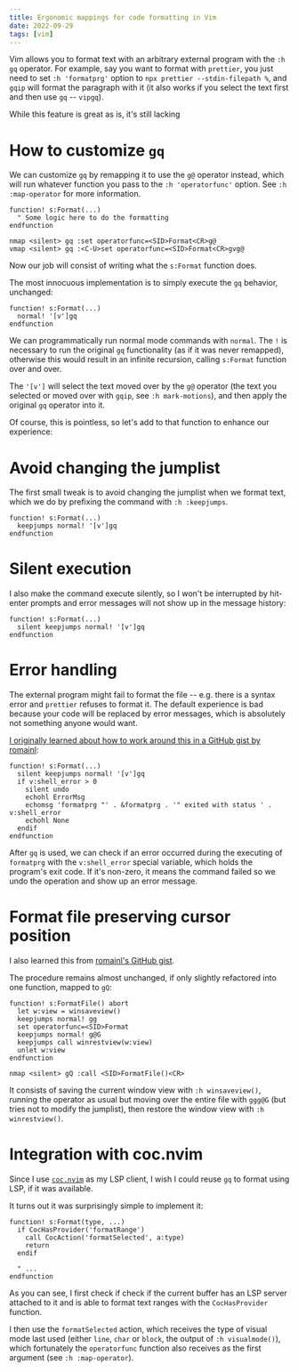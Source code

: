 ```yaml
---
title: Ergonomic mappings for code formatting in Vim
date: 2022-09-29
tags: [vim]
---
```



Vim allows you to format text with an arbitrary external program with the `:h
gq` operator. For example, say you want to format with `prettier`, you just
need to set `:h 'formatprg'` option to `npx prettier --stdin-filepath %`, and
`gqip` will format the paragraph with it (it also works if you select the text
first and then use `gq` -- `vipgq`).

While this feature is great as is, it's still lacking

# How to customize `gq`

We can customize `gq` by remapping it to use the `g@` operator instead, which
will run whatever function you pass to the `:h 'operatorfunc'` option. See `:h
:map-operator` for more information.

```vim
function! s:Format(...)
  " Some logic here to do the formatting
endfunction

nmap <silent> gq :set operatorfunc=<SID>Format<CR>g@
vmap <silent> gq :<C-U>set operatorfunc=<SID>Format<CR>gvg@
```

Now our job will consist of writing what the `s:Format` function does.

The most innocuous implementation is to simply execute the `gq` behavior,
unchanged:

```vim
function! s:Format(...)
  normal! '[v']gq
endfunction
```

<Note>

We can programmatically run normal mode commands with `normal`. The `!` is
necessary to run the original `gq` functionality (as if it was never remapped),
otherwise this would result in an infinite recursion, calling `s:Format`
function over and over.

The `'[v']` will select the text moved over by the `g@` operator (the text you
selected or moved over with `gqip`, see `:h mark-motions`), and then apply the
original `gq` operator into it.

</Note>

Of course, this is pointless, so let's add to that function to enhance our
experience:

# Avoid changing the jumplist

The first small tweak is to avoid changing the jumplist when we format text,
which we do by prefixing the command with `:h :keepjumps`.

```vim {2}
function! s:Format(...)
  keepjumps normal! '[v']gq
endfunction
```

# Silent execution

I also make the command execute silently, so I won't be interrupted by
hit-enter prompts and error messages will not show up in the message history:

```vim {2}
function! s:Format(...)
  silent keepjumps normal! '[v']gq
endfunction
```

# Error handling

The external program might fail to format the file -- e.g. there is a syntax
error and `prettier` refuses to format it. The default experience is bad
because your code will be replaced by error messages, which is absolutely not
something anyone would want.

[I originally learned about how to work around this in a GitHub gist by
romainl](https://gist.github.com/romainl/d2ad868afd7520519057475bd8e9db0c):

```vim {3-7}
function! s:Format(...)
  silent keepjumps normal! '[v']gq
  if v:shell_error > 0
    silent undo
    echohl ErrorMsg
    echomsg 'formatprg "' . &formatprg . '" exited with status ' . v:shell_error
    echohl None
  endif
endfunction
```

After `gq` is used, we can check if an error occurred during the executing of
`formatprg` with the `v:shell_error` special variable, which holds the
program's exit code. If it's non-zero, it means the command failed so we undo
the operation and show up an error message.

# Format file preserving cursor position

I also learned this from [romainl's GitHub
gist](https://gist.github.com/romainl/d2ad868afd7520519057475bd8e9db0c).

The procedure remains almost unchanged, if only slightly refactored into one
function, mapped to `gQ`:

```vim
function! s:FormatFile() abort
  let w:view = winsaveview()
  keepjumps normal! gg
  set operatorfunc=<SID>Format
  keepjumps normal! g@G
  keepjumps call winrestview(w:view)
  unlet w:view
endfunction

nmap <silent> gQ :call <SID>FormatFile()<CR>
```

It consists of saving the current window view with `:h winsaveview()`, running
the operator as usual but moving over the entire file with `ggg@G` (but tries
not to modify the jumplist), then restore the window view with `:h
winrestview()`.

# Integration with coc.nvim

Since I use [`coc.nvim`](https://github.com/neoclide/coc.nvim) as my LSP
client, I wish I could reuse `gq` to format using LSP, if it was available.

It turns out it was surprisingly simple to implement it:

```vim
function! s:Format(type, ...)
  if CocHasProvider('formatRange')
    call CocAction('formatSelected', a:type)
    return
  endif

  " ...
endfunction
```

As you can see, I first check if check if the current buffer has an LSP server
attached to it and is able to format text ranges with the `CocHasProvider`
function.

I then use the `formatSelected` action, which receives the type of visual mode
last used (either `line`, `char` or `block`, the output of `:h visualmode()`),
which fortunately the `operatorfunc` function also receives as the first
argument (see `:h :map-operator`).
